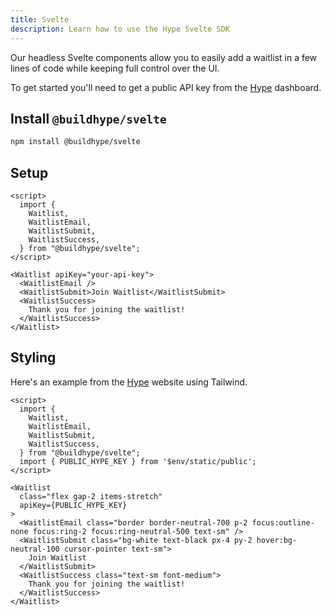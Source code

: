 ```yaml
---
title: Svelte
description: Learn how to use the Hype Svelte SDK
---
```


Our headless Svelte components allow you to easily add a waitlist in a few lines of code while keeping full control over the UI.

To get started you'll need to get a public API key from the [Hype](https://www.buildhype.dev/) dashboard.

## Install `@buildhype/svelte`

```bash
npm install @buildhype/svelte
```

## Setup

```svelte
<script>
  import {
    Waitlist,
    WaitlistEmail,
    WaitlistSubmit,
    WaitlistSuccess,
  } from "@buildhype/svelte";
</script>

<Waitlist apiKey="your-api-key">
  <WaitlistEmail />
  <WaitlistSubmit>Join Waitlist</WaitlistSubmit>
  <WaitlistSuccess>
    Thank you for joining the waitlist!
  </WaitlistSuccess>
</Waitlist>
```

## Styling

Here's an example from the [Hype](https://www.buildhype.dev/) website using Tailwind.

```svelte
<script>
  import {
    Waitlist,
    WaitlistEmail,
    WaitlistSubmit,
    WaitlistSuccess,
  } from "@buildhype/svelte";
  import { PUBLIC_HYPE_KEY } from '$env/static/public';
</script>

<Waitlist
  class="flex gap-2 items-stretch"
  apiKey={PUBLIC_HYPE_KEY}
>
  <WaitlistEmail class="border border-neutral-700 p-2 focus:outline-none focus:ring-2 focus:ring-neutral-500 text-sm" />
  <WaitlistSubmit class="bg-white text-black px-4 py-2 hover:bg-neutral-100 cursor-pointer text-sm">
    Join Waitlist
  </WaitlistSubmit>
  <WaitlistSuccess class="text-sm font-medium">
    Thank you for joining the waitlist!
  </WaitlistSuccess>
</Waitlist>
```